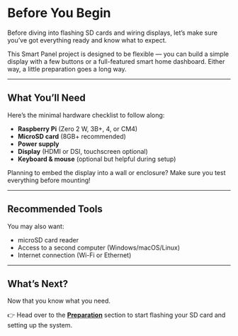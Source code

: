 
# Before You Begin

Before diving into flashing SD cards and wiring displays, let’s make sure you’ve got everything ready and know what to expect.

This Smart Panel project is designed to be flexible — you can build a simple display with a few buttons or a full-featured
smart home dashboard. Either way, a little preparation goes a long way.

---

## What You’ll Need

Here’s the minimal hardware checklist to follow along:

- **Raspberry Pi** (Zero 2 W, 3B+, 4, or CM4)
- **MicroSD card** (8GB+ recommended)
- **Power supply**
- **Display** (HDMI or DSI, touchscreen optional)
- **Keyboard & mouse** (optional but helpful during setup)

<Callout>
	Planning to embed the display into a wall or enclosure? Make sure you test everything before mounting!
</Callout>

---

## Recommended Tools

You may also want:

- microSD card reader
- Access to a second computer (Windows/macOS/Linux)
- Internet connection (Wi-Fi or Ethernet)

---

## What’s Next?

Now that you know what you need.

👉 Head over to the **[Preparation](/docs/get-started/preparation)** section to start flashing your SD card and setting up the system.
